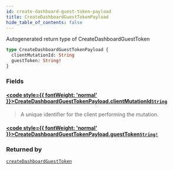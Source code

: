 ```yaml
---
id: create-dashboard-guest-token-payload
title: CreateDashboardGuestTokenPayload
hide_table_of_contents: false
---
```








Autogenerated return type of CreateDashboardGuestToken

```graphql
type CreateDashboardGuestTokenPayload {
  clientMutationId: String
  guestToken: String!
}
```


### Fields

#### [<code style={{ fontWeight: 'normal' }}>CreateDashboardGuestTokenPayload.<b>clientMutationId</b></code>](#)<Bullet />[`String`](/api/graphql/documentation/scalars/string) <Badge class="secondary" text="scalar"/>
> A unique identifier for the client performing the mutation.
> 

#### [<code style={{ fontWeight: 'normal' }}>CreateDashboardGuestTokenPayload.<b>guestToken</b></code>](#)<Bullet />[`String!`](/api/graphql/documentation/scalars/string) <Badge class="secondary" text="non-null"/> <Badge class="secondary" text="scalar"/>
> 
> 



### Returned by

[`createDashboardGuestToken`](/api/graphql/documentation/mutations/create-dashboard-guest-token)  <Badge class="secondary" text="mutation"/>



